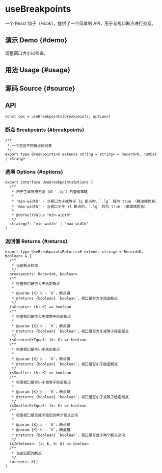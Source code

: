 # useBreakpoints


<HooksType category="Browser" />

一个 React 钩子（Hook），提供了一个简单的 API，用于与视口断点进行交互。

## 演示 Demo \{#demo}

调整窗口大小以检查。


<App />

## 用法 Usage \{#usage}



## 源码 Source \{#source}


<Source />

## API

```tsx
const bps = useBreakpoints(breakpoints, options)
```

### 断点 Breakpoints \{#breakpoints}

```tsx
/**
 * 一个包含不同断点的对象
 */
export type Breakpoints<K extends string = string> = Record<K, number | string>
```

### 选项 Options \{#options}

```tsx
export interface UseBreakpointsOptions {
  /**
   * 用于生成快捷方法（如 `.lg`）的查询策略
   *
   * 'min-width' - 当视口大于或等于 lg 断点时，`.lg` 将为 true （移动端优先）
   * 'max-width' - 当视口小于 xl 断点时，`.lg` 将为 true （桌面端优先）
   *
   * @defaultValue "min-width"
   */
  strategy?: 'min-width' | 'max-width'
}
```

### 返回值 Returns \{#returns}

```tsx
export type UseBreakpointsReturns<K extends string> = Record<K, boolean> & {
  /**
   * 当前断点状态
   */
  breakpoints: Record<K, boolean>
  /**
   * 检查视口是否大于给定断点
   *
   * @param {K} k - `K`，断点键
   * @returns {boolean} `boolean`，视口是否大于给定断点
   */
  isGreater: (k: K) => boolean
  /**
   * 检查视口是否大于或等于给定断点
   *
   * @param {K} k - `K`，断点键
   * @returns {boolean} `boolean`，视口是否大于或等于给定断点
   */
  isGreaterOrEqual: (k: K) => boolean
  /**
   * 检查视口是否小于给定断点
   *
   * @param {K} k - `K`，断点键
   * @returns {boolean} `boolean`，视口是否小于给定断点
   */
  isSmaller: (k: K) => boolean
  /**
   * 检查视口是否小于或等于给定断点
   *
   * @param {K} k - `K`，断点键
   * @returns {boolean} `boolean`，视口是否小于或等于给定断点
   */
  isSmallerOrEqual: (k: K) => boolean
  /**
   * 检查视口是否处于给定的两个断点之间
   *
   * @param {K} a - `K`，断点键
   * @param {K} b - `K`，断点键
   * @returns {boolean} `boolean`，视口是否处于两个断点之间
   */
  isInBetween: (a: K, b: K) => boolean
  /**
   * 当前匹配的断点
   */
  currents: K[]
}

```
